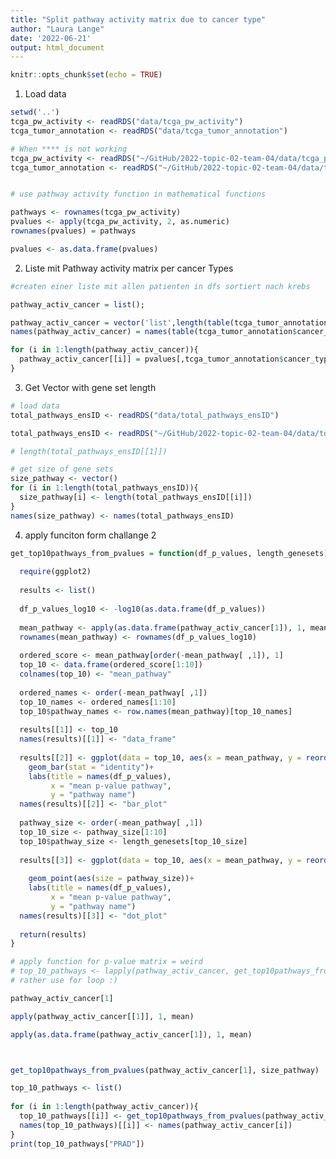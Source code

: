 ```yaml
---
title: "Split pathway activity matrix due to cancer type"
author: "Laura Lange"
date: '2022-06-21'
output: html_document
---
```


```r
knitr::opts_chunk$set(echo = TRUE)
```

1. Load data

```r
setwd('..')
tcga_pw_activity <- readRDS("data/tcga_pw_activity")
tcga_tumor_annotation <- readRDS("data/tcga_tumor_annotation")

# When **** is not working 
tcga_pw_activity <- readRDS("~/GitHub/2022-topic-02-team-04/data/tcga_pw_activity.rds")
tcga_tumor_annotation <- readRDS("~/GitHub/2022-topic-02-team-04/data/tcga_tumor_annotation.RDS")


# use pathway activity function in mathematical functions

pathways <- rownames(tcga_pw_activity)
pvalues <- apply(tcga_pw_activity, 2, as.numeric)
rownames(pvalues) = pathways

pvalues <- as.data.frame(pvalues)
```

2. Liste mit Pathway activity matrix per cancer Types

```r
#createn einer liste mit allen patienten in dfs sortiert nach krebs

pathway_activ_cancer = list();

pathway_activ_cancer = vector('list',length(table(tcga_tumor_annotation$cancer_type_abbreviation)))
names(pathway_activ_cancer) = names(table(tcga_tumor_annotation$cancer_type_abbreviation))

for (i in 1:length(pathway_activ_cancer)){
  pathway_activ_cancer[[i]] = pvalues[,tcga_tumor_annotation$cancer_type_abbreviation == names(pathway_activ_cancer)[i]]
}
```

3. Get Vector with gene set length 

```r
# load data 
total_pathways_ensID <- readRDS("data/total_pathways_ensID")

total_pathways_ensID <- readRDS("~/GitHub/2022-topic-02-team-04/data/total_pathways_ensID.rds")

# length(total_pathways_ensID[[1]])

# get size of gene sets 
size_pathway <- vector()
for (i in 1:length(total_pathways_ensID)){
  size_pathway[i] <- length(total_pathways_ensID[[i]])
}
names(size_pathway) <- names(total_pathways_ensID)
```

4. apply funciton form challange 2

```r
get_top10pathways_from_pvalues = function(df_p_values, length_genesets) {
  
  require(ggplot2)
  
  results <- list()
    
  df_p_values_log10 <- -log10(as.data.frame(df_p_values))
    
  mean_pathway <- apply(as.data.frame(pathway_activ_cancer[1]), 1, mean)
  rownames(mean_pathway) <- rownames(df_p_values_log10)
  
  ordered_score <- mean_pathway[order(-mean_pathway[ ,1]), 1]
  top_10 <- data.frame(ordered_score[1:10])
  colnames(top_10) <- "mean_pathway"
  
  ordered_names <- order(-mean_pathway[ ,1])
  top_10_names <- ordered_names[1:10]
  top_10$pathway_names <- row.names(mean_pathway)[top_10_names]
  
  results[[1]] <- top_10
  names(results)[[1]] <- "data_frame"
  
  results[[2]] <- ggplot(data = top_10, aes(x = mean_pathway, y = reorder(pathway_names, mean_pathway)))+
    geom_bar(stat = "identity")+
    labs(title = names(df_p_values),
         x = "mean p-value pathway",
         y = "pathway name")
  names(results)[[2]] <- "bar_plot"
  
  pathway_size <- order(-mean_pathway[ ,1])
  top_10_size <- pathway_size[1:10]
  top_10$pathway_size <- length_genesets[top_10_size]
  
  results[[3]] <- ggplot(data = top_10, aes(x = mean_pathway, y = reorder(pathway_names,
                                                                          mean_pathway)))+
    geom_point(aes(size = pathway_size))+
    labs(title = names(df_p_values),
         x = "mean p-value pathway",
         y = "pathway name")
  names(results)[[3]] <- "dot_plot"
  
  return(results)
}
```

```r
# apply function for p-value matrix = weird 
# top_10_pathways <- lapply(pathway_activ_cancer, get_top10pathways_from_pvalues, length_genesets = size_pathway)
# rather use for loop :)

pathway_activ_cancer[1]

apply(pathway_activ_cancer[[1]], 1, mean)

apply(as.data.frame(pathway_activ_cancer[1]), 1, mean)



get_top10pathways_from_pvalues(pathway_activ_cancer[1], size_pathway)

top_10_pathways <- list()
  
for (i in 1:length(pathway_activ_cancer)){
  top_10_pathways[[i]] <- get_top10pathways_from_pvalues(pathway_activ_cancer[i], size_pathway)
  names(top_10_pathways)[[i]] <- names(pathway_activ_cancer[i])
}
print(top_10_pathways["PRAD"])
```

